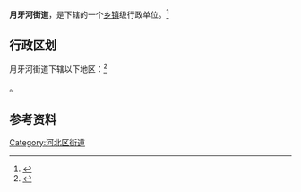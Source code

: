 {{中国乡级行政区
|景观照片文件名 = 
|景观照片描述 = 
|汉语拼音 = 
|其他语言 = 
|其他语言名称 = 
|旧称 = 
|地名出处 = 
|位置图文件名 = 
|位置图描述 = 
|自定义图片= 
|建置时间 = 
|政府驻地 = 
|毗邻 = 
|总面积 = 
|总人口 = 
|总人口年份 = 
|户籍人口 = 
|户籍人口年份 = 
|常住人口 = 
|常住人口年份 = 
|人口密度 = 
|GDP = 
|GDP年份 = 
|邮政编码 = 
|电话区号 = 22
|官方网站 = 
|网站名称 = 
|12/01/05/010/000}}

'''月牙河街道'''，是{{PRC admin/fullname|12/01/05/010/000|3}}下辖的一个[[乡镇|乡镇]]级行政单位。<ref>{{PRC admin/ref sgc|{{PRC admin/parent|12/01/05/010/000}}}}</ref>

== 行政区划 ==

月牙河街道下辖以下地区：<ref>{{PRC admin/ref sgc|12/01/05/010/000}}</ref>

{{PRC admin/children|12/01/05/010/000}}。

== 参考资料 ==

{{Reflist|2}}

{{天津市河北区行政区划}}
{{天津行政区划小作品}}

[[Category:河北区街道|Category:河北区街道]]